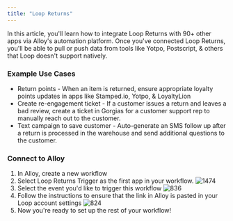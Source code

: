 ```yaml
---
title: "Loop Returns"
---
```


In this article, you'll learn how to integrate Loop Returns with 90+ other apps via Alloy's automation platform. Once you've connected Loop Returns, you'll be able to pull or push data from tools like Yotpo, Postscript, & others that Loop doesn't support natively. 

### Example Use Cases

* Return points - When an item is returned, ensure appropriate loyalty points updates in apps like Stamped.io, Yotpo, & LoyaltyLion
* Create re-engagement ticket - If a customer issues a return and leaves a bad review, create a ticket in Gorgias for a customer support rep to manually reach out to the customer.
* Text campaign to save customer - Auto-generate an SMS follow up after a return is processed in the warehouse and send additional questions to the customer.

### Connect to Alloy

1. In Alloy, create a new workflow
2. Select Loop Returns Trigger as the first app in your workflow.
![1474](/images/02a8321-l1.png "l1.png") 
1. Select the event you'd like to trigger this workflow
![836](/images/2fdf9a8-l2.png "l2.png") 
1. Follow the instructions to ensure that the link in Alloy is pasted in your Loop account settings
![824](/images/5ba7c1f-l3.png "l3.png") 
1. Now you're ready to set up the rest of your workflow!